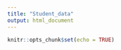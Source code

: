 ```yaml
---
title: "Student_data"
output: html_document
---
```


```r
knitr::opts_chunk$set(echo = TRUE)
```

